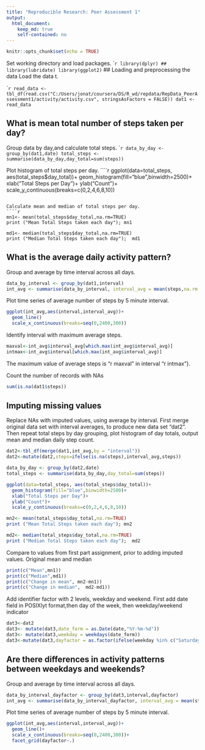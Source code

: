 ```yaml
---
title: "Reproducible Research: Peer Assessment 1"
output: 
  html_document:
    keep_md: true
    self-contained: no
---
```




```r
knitr::opts_chunk$set(echo = TRUE)
```

Set working directory and load packages.
````r

library(dplyr)
## library(lubridate)
library(ggplot2)
```
## Loading and preprocessing the data
Load the data t.

````r
read_data <- tbl_df(read.csv("C:/Users/jonat/coursera/DS/R_wd/repdata/RepData_PeerAssessment1/activity/activity.csv", stringsAsFactors = FALSE))
dat1 <-read_data
```

## What is mean total number of steps taken per day?
Group data by day,and calculate total steps.
````r
data_by_day <- group_by(dat1,date)
total_steps <- summarise(data_by_day,day_total=sum(steps))
```

Plot histogram of total steps per day.
````r

ggplot(data=total_steps, aes(total_steps$day_total))+
  geom_histogram(fill="blue",binwidth=2500)+
  xlab("Total Steps per Day")+
  ylab("Count")+
  scale_y_continuous(breaks=c(0,2,4,6,8,10))

```

Calculate mean and median of total steps per day.
````r
mn1<- mean(total_steps$day_total,na.rm=TRUE)
print ("Mean Total Steps taken each day"); mn1

md1<- median(total_steps$day_total,na.rm=TRUE)
print ("Median Total Steps taken each day");  md1
```

## What is the average daily activity pattern?
Group and average by time interval across all days. 
```r
data_by_interval <- group_by(dat1,interval)
int_avg <- summarise(data_by_interval, interval_avg = mean(steps,na.rm = TRUE))
``` 

Plot time series of average number of steps by 5 minute interval.
```r

ggplot(int_avg,aes(interval,interval_avg))+
  geom_line()
  scale_x_continuous(breaks=seq(0,2400,300))

```


Identify interval with maximum average steps.
```r
maxval<-int_avg$interval_avg[which.max(int_avg$interval_avg)]
intmax<-int_avg$interval[which.max(int_avg$interval_avg)]
```
The maximum value of average steps is "r maxval" in interval "r intmax"}. 

Count the number of records with NAs 
```r
sum(is.na(dat1$steps))
```


## Imputing missing values
Replace NAs with imputed values, using average by interval.
First merge original data set with interval averages, to produce new data set "dat2". 
Then repeat total steps by day grouping, plot histogram of day totals, output mean and median daily step count.
```r
dat2<-tbl_df(merge(dat1,int_avg,by = "interval"))
dat2<-mutate(dat2,steps=ifelse(is.na(steps),interval_avg,steps))

data_by_day <- group_by(dat2,date)
total_steps <- summarise(data_by_day,day_total=sum(steps))

ggplot(data=total_steps, aes(total_steps$day_total))+
  geom_histogram(fill="blue",binwidth=2500)+
  xlab("Total Steps per Day")+
  ylab("Count")+
  scale_y_continuous(breaks=c(0,2,4,6,8,10))

mn2<- mean(total_steps$day_total,na.rm=TRUE)
print ("Mean Total Steps taken each day"); mn2

md2<- median(total_steps$day_total,na.rm=TRUE)
print ("Median Total Steps taken each day");  md2
```


Compare to values from first part assignment, prior to adding imputed values.
Original mean and median
```r
print(c("Mean",mn1))
print(c("Median",md1))
print(c("Change in mean", mn2-mn1))
print(c("Change in median",  md2-md1))
```


Add identifier factor with 2 levels, weekday and weekend.
First add date field in POSIXlyt format,then day of the week, then weekday/weekend indicator
```r
dat3<-dat2
dat3<- mutate(dat3,date_form = as.Date(date,"%Y-%m-%d"))
dat3<- mutate(dat3,weekday = weekdays(date_form))
dat3<-mutate(dat3,dayfactor = as.factor(ifelse(weekday %in% c("Saturday","Sunday"), "weekend","weekday")))
```


## Are there differences in activity patterns between weekdays and weekends?
Group and average by time interval across all days. 
```r
data_by_interval_dayfactor <- group_by(dat3,interval,dayfactor)
int_avg <- summarise(data_by_interval_dayfactor, interval_avg = mean(steps,na.rm = TRUE))
``` 

Plot time series of average number of steps by 5 minute interval.
```r

ggplot(int_avg,aes(interval,interval_avg))+
  geom_line()+
  scale_x_continuous(breaks=seq(0,2400,300))+
  facet_grid(dayfactor~.)

```
